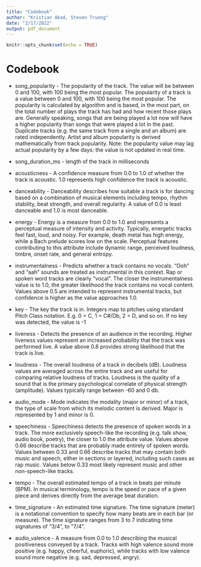 ```yaml
---
title: "Codebook"
author: "Kristian Abad, Steven Truong"
date: "2/17/2022"
output: pdf_document
---
```


```r
knitr::opts_chunk$set(echo = TRUE)
```

# Codebook

* song_popularity - The popularity of the track. The value will be between 0 and 100, with 100 being the most popular.
The popularity of a track is a value between 0 and 100, with 100 being the most popular. The popularity is calculated by algorithm and is based, in the most part, on the total number of plays the track has had and how recent those plays are.
Generally speaking, songs that are being played a lot now will have a higher popularity than songs that were played a lot in the past. Duplicate tracks (e.g. the same track from a single and an album) are rated independently. Artist and album popularity is derived mathematically from track popularity. Note: the popularity value may lag actual popularity by a few days: the value is not updated in real time.

* song_duration_ms - length of the track in milliseconds

* acousticness - A confidence measure from 0.0 to 1.0 of whether the track is acoustic. 1.0 represents high confidence the track is acoustic.

* danceability - Danceability describes how suitable a track is for dancing based on a combination of musical elements including tempo, rhythm stability, beat strength, and overall regularity. A value of 0.0 is least danceable and 1.0 is most danceable.

* energy - Energy is a measure from 0.0 to 1.0 and represents a perceptual measure of intensity and activity. Typically, energetic tracks feel fast, loud, and noisy. For example, death metal has high energy, while a Bach prelude scores low on the scale. Perceptual features contributing to this attribute include dynamic range, perceived loudness, timbre, onset rate, and general entropy.

* instrumentalness - Predicts whether a track contains no vocals. "Ooh" and "aah" sounds are treated as instrumental in this context. Rap or spoken word tracks are clearly "vocal". The closer the instrumentalness value is to 1.0, the greater likelihood the track contains no vocal content. Values above 0.5 are intended to represent instrumental tracks, but confidence is higher as the value approaches 1.0.

* key - The key the track is in. Integers map to pitches using standard Pitch Class notation. E.g. 0 = C, 1 = C#/Db, 2 = D, and so on. If no key was detected, the value is -1

* liveness - Detects the presence of an audience in the recording. Higher liveness values represent an increased probability that the track was performed live. A value above 0.8 provides strong likelihood that the track is live.

* loudness - The overall loudness of a track in decibels (dB). Loudness values are averaged across the entire track and are useful for comparing relative loudness of tracks. Loudness is the quality of a sound that is the primary psychological correlate of physical strength (amplitude). Values typically range between -60 and 0 db.

* audio_mode - Mode indicates the modality (major or minor) of a track, the type of scale from which its melodic content is derived. Major is represented by 1 and minor is 0.

* speechiness - Speechiness detects the presence of spoken words in a track. The more exclusively speech-like the recording (e.g. talk show, audio book, poetry), the closer to 1.0 the attribute value. Values above 0.66 describe tracks that are probably made entirely of spoken words. Values between 0.33 and 0.66 describe tracks that may contain both music and speech, either in sections or layered, including such cases as rap music. Values below 0.33 most likely represent music and other non-speech-like tracks.

* tempo - The overall estimated tempo of a track in beats per minute (BPM). In musical terminology, tempo is the speed or pace of a given piece and derives directly from the average beat duration.

* time_signature - An estimated time signature. The time signature (meter) is a notational convention to specify how many beats are in each bar (or measure). The time signature ranges from 3 to 7 indicating time signatures of "3/4", to "7/4".

* audio_valence - A measure from 0.0 to 1.0 describing the musical positiveness conveyed by a track. Tracks with high valence sound more positive (e.g. happy, cheerful, euphoric), while tracks with low valence sound more negative (e.g. sad, depressed, angry).
